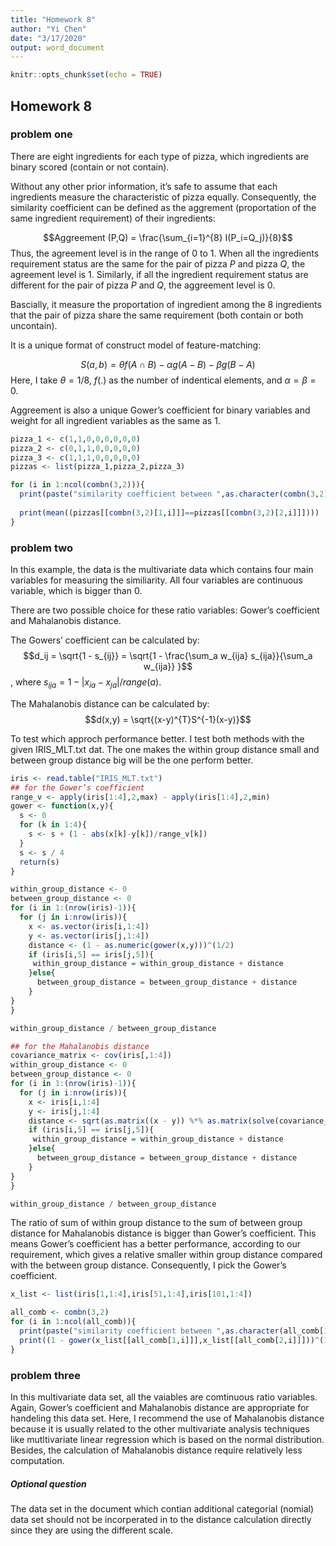 ```yaml
---
title: "Homework 8"
author: "Yi Chen"
date: "3/17/2020"
output: word_document
---
```


```r
knitr::opts_chunk$set(echo = TRUE)
```

## Homework 8

### problem one

There are eight ingredients for each type of pizza, which ingredients are binary scored (contain or not contain).

Without any other prior information, it's safe to assume that each ingredients measure the characteristic of pizza equally. Consequently, the similarity coefficient can be defined as the aggrement (proportation of the same ingredient requirement) of their ingredients:

$$Aggreement (P,Q) = \frac{\sum_{i=1}^{8} I(P_i=Q_j)}{8}$$
Thus, the agreement level is in the range of 0 to 1. When all the ingredients requirement status are the same for the pair of pizza $P$ and pizza $Q$, the agreement level is 1. Similarly, if all the ingredient requirement status are different for the pair of pizza $P$ and $Q$, the aggreement level is 0. 

Bascially, it measure the proportation of ingredient among the 8 ingredients that the pair of pizza share the same requirement (both contain or both uncontain).

It is a unique format of construct model of feature-matching:

$$S(a,b) = \theta f(A \cap B) - \alpha g(A-B) - \beta g(B-A)$$
Here, I take $\theta=1/8$, $f(.)$ as the number of indentical elements, and $\alpha = \beta = 0$.

Aggreement is also a unique Gower's coefficient for binary variables and weight for all ingredient variables as the same as 1.

```r
pizza_1 <- c(1,1,0,0,0,0,0,0)
pizza_2 <- c(0,1,1,0,0,0,0,0)
pizza_3 <- c(1,1,1,0,0,0,0,0)
pizzas <- list(pizza_1,pizza_2,pizza_3)

for (i in 1:ncol(combn(3,2))){
  print(paste("similarity coefficient between ",as.character(combn(3,2)[1,i]), " and ",as.character(combn(3,2)[2,i])))
  
  print(mean((pizzas[[combn(3,2)[1,i]]]==pizzas[[combn(3,2)[2,i]]])))
}
```


### problem two
In this example, the data is the multivariate data which contains four main variables for measuring the similiarity. All four variables are continuous variable, which is bigger than 0.

There are two possible choice for these ratio variables: Gower’s coefficient and Mahalanobis distance.

The Gowers' coefficient can be calculated by:
$$d_ij = \sqrt{1 - s_{ij}} = \sqrt{1 - \frac{\sum_a w_{ija} s_{ija}}{\sum_a w_{ija}} }$$
, where $s_{ija} = 1 - |x_{ia}-x_{ja}| / range(a)$.

The Mahalanobis distance can be calculated by:
$$d(x,y) = \sqrt{(x-y)^{T}S^{-1}(x-y)}$$

To test which approch performance better. I test both methods with the given IRIS_MLT.txt dat. The one makes the within group distance small and between group distance big will be the one perform better.

```r
iris <- read.table("IRIS_MLT.txt")
## for the Gower’s coefficient
range_v <- apply(iris[1:4],2,max) - apply(iris[1:4],2,min)
gower <- function(x,y){
  s <- 0
  for (k in 1:4){
    s <- s + (1 - abs(x[k]-y[k])/range_v[k])
  }
  s <- s / 4
  return(s)
}

within_group_distance <- 0
between_group_distance <- 0
for (i in 1:(nrow(iris)-1)){
  for (j in i:nrow(iris)){
    x <- as.vector(iris[i,1:4])
    y <- as.vector(iris[j,1:4])
    distance <- (1 - as.numeric(gower(x,y)))^(1/2)
    if (iris[i,5] == iris[j,5]){
     within_group_distance = within_group_distance + distance 
    }else{
      between_group_distance = between_group_distance + distance
    }
}
}

within_group_distance / between_group_distance

## for the Mahalanobis distance
covariance_matrix <- cov(iris[,1:4])
within_group_distance <- 0
between_group_distance <- 0
for (i in 1:(nrow(iris)-1)){
  for (j in i:nrow(iris)){
    x <- iris[i,1:4]
    y <- iris[j,1:4]
    distance <- sqrt(as.matrix((x - y)) %*% as.matrix(solve(covariance_matrix)) %*% as.matrix(t(x-y)))
    if (iris[i,5] == iris[j,5]){
     within_group_distance = within_group_distance + distance 
    }else{
      between_group_distance = between_group_distance + distance
    }
}
}

within_group_distance / between_group_distance
```

The ratio of sum of within group distance to the sum of between group distance for Mahalanobis distance is bigger than  Gower’s coefficient. This means Gower’s coefficient has a better performance, according to our requirement, which gives a relative smaller within group distance compared with the between group distance. Consequently, I pick the Gower’s coefficient.

```r
x_list <- list(iris[1,1:4],iris[51,1:4],iris[101,1:4])

all_comb <- combn(3,2)
for (i in 1:ncol(all_comb)){
  print(paste("similarity coefficient between ",as.character(all_comb[1,i]), " and ",as.character(all_comb[2,i])))
  print((1 - gower(x_list[[all_comb[1,i]]],x_list[[all_comb[2,i]]]))^(1/2))
}
```


### problem three

In this multivariate data set, all the vaiables are comtinuous ratio variables. Again, Gower’s coefficient and Mahalanobis distance are appropriate for handeling this data set. Here, I recommend the use of Mahalanobis distance because it is usually related to the other multivariate analysis techniques like mutltivariate linear regression which is based on the normal distribution. Besides, the calculation of Mahalanobis distance require relatively less computation.

##### Optional question

The data set in the document which contian additional categorial (nomial) data set should not be incorperated in to the distance calculation directly since they are using the different scale.
